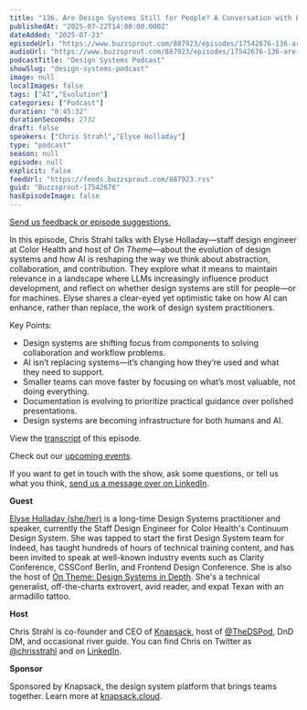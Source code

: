 ```yaml
---
title: "136. Are Design Systems Still for People? A Conversation with Elyse Holladay"
publishedAt: "2025-07-22T14:00:00.000Z"
dateAdded: "2025-07-23"
episodeUrl: "https://www.buzzsprout.com/887923/episodes/17542676-136-are-design-systems-still-for-people-a-conversation-with-elyse-holladay.mp3"
audioUrl: "https://www.buzzsprout.com/887923/episodes/17542676-136-are-design-systems-still-for-people-a-conversation-with-elyse-holladay.mp3"
podcastTitle: "Design Systems Podcast"
showSlug: "design-systems-podcast"
image: null
localImages: false
tags: ["AI","Evolution"]
categories: ["Podcast"]
duration: "0:45:32"
durationSeconds: 2732
draft: false
speakers: ["Chris Strahl","Elyse Holladay"]
type: "podcast"
season: null
episode: null
explicit: false
feedUrl: "https://feeds.buzzsprout.com/887923.rss"
guid: "Buzzsprout-17542676"
hasEpisodeImage: false
---
```

[Send us feedback or episode suggestions.](https://www.buzzsprout.com/twilio/text_messages/887923/open_sms)

In this episode, Chris Strahl talks with Elyse Holladay—staff design engineer at Color Health and host of _On Theme_—about the evolution of design systems and how AI is reshaping the way we think about abstraction, collaboration, and contribution. They explore what it means to maintain relevance in a landscape where LLMs increasingly influence product development, and reflect on whether design systems are still for people—or for machines. Elyse shares a clear-eyed yet optimistic take on how AI can enhance, rather than replace, the work of design system practitioners.

Key Points:

-   Design systems are shifting focus from components to solving collaboration and workflow problems.
-   AI isn’t replacing systems—it’s changing how they’re used and what they need to support.
-   Smaller teams can move faster by focusing on what’s most valuable, not doing everything.
-   Documentation is evolving to prioritize practical guidance over polished presentations.
-   Design systems are becoming infrastructure for both humans and AI.

View the [transcript](https://docs.google.com/document/d/1R5b14nqFdfA31a2du2DcyOLI15e7Nz4Ok_f1ew2Mcs0/edit?usp=sharing) of this episode.

Check out our [upcoming events](https://www.knapsack.cloud/events).

If you want to get in touch with the show, ask some questions, or tell us what you think, [send us a message over on LinkedIn](https://www.linkedin.com/showcase/design-systems-podcast/?viewAsMember=true).

**Guest**

[Elyse Holladay (she/her)]( https://www.linkedin.com/in/elyseholladay/) is a long-time Design Systems practitioner and speaker, currently the Staff Design Engineer for Color Health's Continuum Design System. She was tapped to start the first Design System team for Indeed, has taught hundreds of hours of technical training content, and has been invited to speak at well-known industry events such as Clarity Conference, CSSConf Berlin, and Frontend Design Conference. She is also the host of [On Theme: Design Systems in Depth](https://www.designsystemsontheme.com). She's a technical generalist, off-the-charts extrovert, avid reader, and expat Texan with an armadillo tattoo.

**Host**

Chris Strahl is co-founder and CEO of [Knapsack](https://www.knapsack.cloud/), host of [@TheDSPod](https://twitter.com/thedspod), DnD DM, and occasional river guide. You can find Chris on Twitter as [@chrisstrahl](https://twitter.com/chrisstrahl) and on [LinkedIn](https://www.linkedin.com/in/chrisstrahl/).

**Sponsor**

Sponsored by Knapsack, the design system platform that brings teams together. Learn more at [knapsack.cloud](https://www.knapsack.cloud/?utm_source=podcast).
